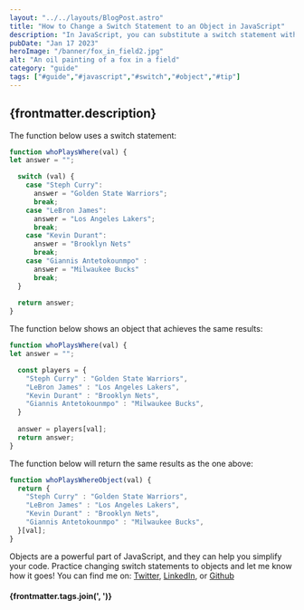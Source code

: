 ```yaml
---
layout: "../../layouts/BlogPost.astro"
title: "How to Change a Switch Statement to an Object in JavaScript"
description: "In JavaScript, you can substitute a switch statement with an object."
pubDate: "Jan 17 2023"
heroImage: "/banner/fox_in_field2.jpg"
alt: "An oil painting of a fox in a field"
category: "guide"
tags: ["#guide","#javascript","#switch","#object","#tip"]
---
```


## {frontmatter.description}

The function below uses a switch statement:

```js
function whoPlaysWhere(val) {
let answer = "";

  switch (val) {
    case "Steph Curry":
      answer = "Golden State Warriors";
      break;
    case "LeBron James":
      answer = "Los Angeles Lakers";
      break;
    case "Kevin Durant":
      answer = "Brooklyn Nets"
      break;
    case "Giannis Antetokounmpo" :
      answer = "Milwaukee Bucks"
      break;
  }
  
  return answer;
}
```

The function below shows an object that achieves the same results:

```js
function whoPlaysWhere(val) {
let answer = "";

  const players = {
    "Steph Curry" : "Golden State Warriors",
    "LeBron James" : "Los Angeles Lakers",
    "Kevin Durant" : "Brooklyn Nets",
    "Giannis Antetokounmpo" : "Milwaukee Bucks",
  }
  
  answer = players[val];
  return answer;
}
```

The function below will return the same results as the one above:

```js
function whoPlaysWhereObject(val) {
  return {
    "Steph Curry" : "Golden State Warriors",
    "LeBron James" : "Los Angeles Lakers",
    "Kevin Durant" : "Brooklyn Nets",
    "Giannis Antetokounmpo" : "Milwaukee Bucks",
  }[val];
}
```

Objects are a powerful part of JavaScript, and they can help you simplify your code. Practice changing switch statements to objects and let me know how it goes! You can find me on: <a href="https://twitter.com/ronjtech" target="_blank" rel="noreferrer noopener">Twitter</a>, <a href="https://www.linkedin.com/in/ronjf/" target="_blank" rel="noreferrer noopener">LinkedIn</a>, or <a href="https://github.com/ronthetech" target="_blank" rel="noreferrer noopener">Github</a>

#### {frontmatter.tags.join(', ')}
